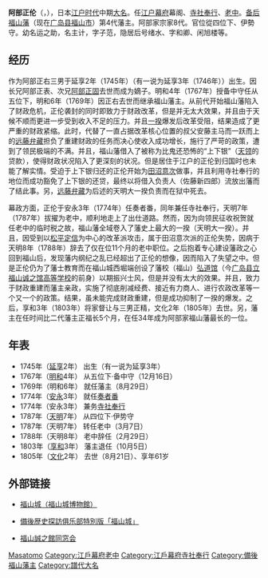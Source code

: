 {{unreferenced|time=2010-06-09T15:08:00+00:00}}
{{Infobox officeholder
| name               = 阿部正倫
| image              = 
| caption            = 

| office            = [[備後福山藩|備後福山藩]]藩主
| term_start        = 1769年
| term_end          = 1803年
|predecessor        = [[阿部正右|阿部正右]]
| successor         = [[阿部正精|阿部正精]]

| office1            = [[江戶幕府|江戶幕府]][[老中|老中]]
| term_start1        = 1787年
| term_end1          = 1788年
|predecessor1        = 
| successor1         = 

| office2            = [[江戶幕府|江戶幕府]][[寺社奉行|寺社奉行]]
| term_start2        = 1779年
| term_end2          = 1787年
|predecessor2        = {{link-ja|牧野惟成|牧野惟成}}
| successor2         = {{link-ja|井上正定|井上正定}}

| birth_name         = 	
| birth_date         = {{birth date|1745|3|21}}<br>（[[延享|延享]]2年2月9日）
| birth_place        = 
| death_date         = {{death date and age|1805|9|13|1745|3|21}}<br>（[[文化_(年号)|文化]]2年8月21日）
| death_place        = 
| module             = {{日本武士|child=yes
| 時代 = [[江戶時代|江戶時代]]中期
| 改名 = 運之助（幼名）、正倫
| 別名 = 子範（字）、緒水、字和卿、閑旭楼（号）、主計
| 諡号 = 
| 神号 = 
| 戒名 = 熙德院勇誉哲心義山
| 霊名 = 
| 墓所 = [[谷中靈園|谷中靈園]]
| 官位 = 從五位下備中守、從四位下伊勢守
| 幕府 = 江戶幕府[[奏者番|奏者番]]兼[[寺社奉行|寺社奉行]]、[[老中|老中]]
| 主君 = 
| 藩   = 
| 氏族 = [[阿部氏_(德川譜代)|阿部氏]]
| 父 = [[阿部正右|阿部正右]]
| 母 = 中岛氏
| 兄 = 
| 正室= [[柳泽信鸿|柳泽信鸿]]之女
| 繼室=[[津轻信宁|津轻信宁]]之女
| 側室 = 
| 子   = [[阿部正精|阿部正精]]（三男）、[[土岐赖润|土岐赖润]]（五男）
| 女 = [[土屋英直|土屋英直]]正室（原与[[阿部正识|阿部正识]]有婚约）、[[松平乘宽|松平乘宽]]正室、[[稻叶正备|稻叶正备]]正室、[[青山幸孝|青山幸孝]]正室、[[三浦毘次|三浦毘次]]正室、[[板仓胜尚|板仓胜尚]]正室、[[土井利谦|土井利谦]]正室
| 特記事項 = 
 }}
}}
'''阿部正伦'''（{{jpn|j=阿部 正倫|kana=あべ まさとも|rm=Abe Masatomo}}，{{bd|1745年|3月21日|1805年|9月13日|}}），日本[[江户时代|江户时代]]中期[[大名_(稱謂)|大名]]。任[[江户幕府|江户幕府]]幕阁、[[寺社奉行|寺社奉行]]、[[老中|老中]]。[[备后福山藩|备后福山藩]]（现在[[广岛县|广岛县]][[福山市|福山市]]）第4代藩主。阿部家宗家8代。官位從四位下、伊勢守。幼名运之助，名主计，字子范，隐居后号绪水、字和卿、闲旭楼等。

== 经历 ==
作为阿部正右三男于延享2年（1745年）（有一说为延享3年（1746年））出生。因长兄阿部正表、次兄[[阿部正固|阿部正固]]去世而成为嫡子。明和4年（1767年）授备中守任从五位下，明和6年（1769年）因正右去世而继承福山藩主。从前代开始福山藩陷入了财政危机，正伦袭封的同时即致力于财政改革，但是并无太大效果，并且由于天候不顺而更进一步受到收入不足的压力。并且[[一揆|一揆]]爆发后改革受阻，结果造成了更严重的财政紧缩。此时，代替了一直占据改革核心位置的叔父安藤主马而一跃而上的[[远藤弁藏|远藤弁藏]]担负了重建财政的任务而决心使收入成功增长，施行了严苛的政策，遭到了领民极端的不满。并且，福山藩借入了被称为比鬼还恐怖的“上下银”（[[天领|天领]]的贷款），使得财政状况陷入了更深刻的状况。但是居住于江户的正伦到归国时也未能了解实情。受迫于上下银归还的正伦开始为[[田沼意次|田沼意次]]做事，并且利用寺社奉行的地位而成功豁免了上下银的还贷，最终以将借入负责人（佐藤新四郎）流放出藩而了结此事。另，[[远藤弁藏|远藤弁藏]]为后述的天明大一揆负责而在狱中死去。

幕政方面，正伦于安永3年（1774年）任奏者番，同年兼任寺社奉行，天明7年（1787年）拔擢为老中，顺利地走上了出仕道路。然而，因为向领民征收祝贺就任老中的临时税之故，福山藩全域卷入了藩史上最大的一揆（天明大一揆）。并且，因受到以[[松平定信|松平定信]]为中心的改革派攻击，属于田沼意次派的正伦失势，因病于天明8年（1788年）辞去了仅在位11个月的老中职位。之后抱着专心建设藩政之心回到福山后，发现藩内纲纪之乱已经超出了正伦的想像，因而陷入了失望之中。但是正伦仍为了藩士教育而在福山城西堀端创设了藩校（福山）[[弘道馆|弘道馆]]（今[[广岛县立福山诚之馆高等学校|广岛县立福山诚之馆高等学校]]的前身）以期振兴士风，但是并没有太大的效果。并且，致力于财政重建而藩主亲政，实施了彻底削减经费、接近有力商人、进行农政改革等一个又一个的政策。结果，虽未能完成财政重建，但是成功抑制了一揆的爆发。之后，享和3年（1803年）将家督让与三男正精，文化2年（1805年）去世。另，藩主在任时间比二代藩主正福长5个月，在任34年成为阿部家福山藩最长的一位。

== 年表 ==
*1745年（[[延享|延享]]2年） 出生（有一说为延享3年）
*1767年（[[明和_(后樱町天皇)|明和]]4年） 从五位下·备中守（12月16日）
*1769年（明和6年） 就任藩主（8月29日）
*1774年（[[安永_(后桃园天皇)|安永]]3年） 就任[[奏者番|奏者番]]
*1774年（安永3年） 兼务[[寺社奉行|寺社奉行]]
*1787年（[[天明_(日本)|天明]]7年） 从四位下·伊势守
*1787年（天明7年） 转任老中（3月7日）
*1788年（天明8年） 老中辞任（2月29日）
*1803年（[[享和|享和]]3年） 藩主退任（10月5日）
*1805年（[[文化_(年号)|文化]]2年） 去世（8月21日）、享年61岁

== 外部链接 ==
* {{ja}} [http://www.city.fukuyama.hiroshima.jp/fukuyamajyo/ 福山城（福山城博物館）] {{Wayback|url=http://www.city.fukuyama.hiroshima.jp/fukuyamajyo/ |date=20070909154647 }}
* {{ja}} [https://web.archive.org/web/20050407194724/http://www1.odn.ne.jp/~aaa14530/fukuyama/shiro001.html 備後歴史探訪俱乐部特別版「福山城」]
* {{ja}} [http://wp1.fuchu.jp/~sei-dou/ 福山誠之館同窓会] {{Wayback|url=http://wp1.fuchu.jp/~sei-dou/ |date=20200131044655 }}

{{備後福山藩主|阿部氏|4代|1769年 - 1803年}}
{{Normdaten}}

{{DEFAULTSORT:Abe Masatomo}}
[[Category:阿部氏|Masatomo]]
[[Category:江戶幕府老中|Category:江戶幕府老中]]
[[Category:江戶幕府寺社奉行|Category:江戶幕府寺社奉行]]
[[Category:備後福山藩主|Category:備後福山藩主]]
[[Category:譜代大名|Category:譜代大名]]